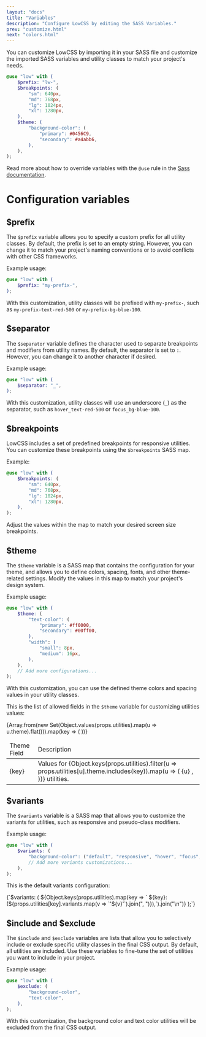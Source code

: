 ```yaml
---
layout: "docs"
title: "Variables"
description: "Configure LowCSS by editing the SASS Variables."
prev: "customize.html"
next: "colors.html"
---
```


You can customize LowCSS by importing it in your SASS file and customize the imported SASS variables and utility classes to match your project's needs. 

```scss
@use "low" with (
    $prefix: "lw-",
    $breakpoints: (
        "sm": 640px,
        "md": 768px,
        "lg": 1024px,
        "xl": 1280px,
    ),
    $theme: (
        "background-color": (
            "primary": #0456C9,
            "secondary": #a4abb6,
        ),
    ),
);
``` 

Read more about how to override variables with the `@use` rule in the [Sass documentation](https://sass-lang.com/documentation/at-rules/use#configuration).

<Separator />

# Configuration variables

## $prefix

The `$prefix` variable allows you to specify a custom prefix for all utility classes. By default, the prefix is set to an empty string. However, you can change it to match your project's naming conventions or to avoid conflicts with other CSS frameworks.

Example usage:

```scss
@use "low" with (
    $prefix: "my-prefix-",
);
```

With this customization, utility classes will be prefixed with `my-prefix-`, such as `my-prefix-text-red-500` or `my-prefix-bg-blue-100`.

## $separator

The `$separator` variable defines the character used to separate breakpoints and modifiers from utility names. By default, the separator is set to `:`. However, you can change it to another character if desired.

Example usage:

```scss
@use "low" with (
    $separator: "_",
);
```

With this customization, utility classes will use an underscore (`_`) as the separator, such as `hover_text-red-500` or `focus_bg-blue-100`.

## $breakpoints

LowCSS includes a set of predefined breakpoints for responsive utilities. You can customize these breakpoints using the `$breakpoints` SASS map.

Example:

```scss
@use "low" with (
    $breakpoints: (
        "sm": 640px,
        "md": 768px,
        "lg": 1024px,
        "xl": 1280px,
    ),
);
```

Adjust the values within the map to match your desired screen size breakpoints.

## $theme

The `$theme` variable is a SASS map that contains the configuration for your theme, and allows you to define colors, spacing, fonts, and other theme-related settings. Modify the values in this map to match your project's design system.

Example usage:

```scss
@use "low" with (
    $theme: (
        "text-color": (
            "primary": #ff0000,
            "secondary": #00ff00,
        ),
        "width": (
            "small": 8px,
            "medium": 16px,
        ),
    ),
    // Add more configurations...
);
```

With this customization, you can use the defined theme colors and spacing values in your utility classes.

This is the list of allowed fields in the `$theme` variable for customizing utilities values:

<table className="w-full leading-normal text-sm">
    <thead>
        <tr className="">
            <td className="p-4 font-medium text-gray-500">Theme Field</td>
            <td className="p-4 font-medium text-gray-500">Description</td>
        </tr>
    </thead>
    <tbody>
        {Array.from(new Set(Object.values(props.utilities).map(u => u.theme).flat())).map(key => (
        <tr key={key} className="border-t border-gray-300 hover:bg-gray-100">
            <td className="p-4 font-mono text-gray-900 font-bold">
                <span>{key}</span>
            </td>
            <td className="p-4 text-gray-700">
                <span>Values for </span>
                <span>
                    {Object.keys(props.utilities).filter(u => props.utilities[u].theme.includes(key)).map(u => (
                        <Fragment key={u}>
                            <span className="font-mono font-bold text-gray-900">{u}</span>
                            <span className="last:hidden">, </span>
                        </Fragment>
                    ))}
                </span> utilities.
            </td>
        </tr>
        ))}
    </tbody>
</table>


## $variants

The `$variants` variable is a SASS map that allows you to customize the variants for utilities, such as responsive and pseudo-class modifiers. 

Example usage:

```scss
@use "low" with (
    $variants: (
        "background-color": ("default", "responsive", "hover", "focus", "active"),
        // Add more variants customizations...
    ),
);
```

This is the default variants configuration:

<CodeBlock language="scss">
{`$variants: (
${Object.keys(props.utilities).map(key => `    ${key}: (${props.utilities[key].variants.map(v => `'${v}'`).join(", ")}),`).join("\n")}
);`}
</CodeBlock>

## $include and $exclude

The `$include` and `$exclude` variables are lists that allow you to selectively include or exclude specific utility classes in the final CSS output. By default, all utilities are included. Use these variables to fine-tune the set of utilities you want to include in your project.

Example usage:

```scss
@use "low" with (
    $exclude: (
        "background-color",
        "text-color",
    ),
);
```

With this customization, the background color and text color utilities will be excluded from the final CSS output.
